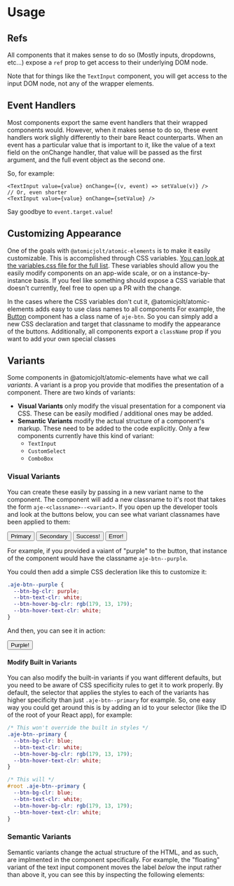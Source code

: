 
<Meta title="Usage" />

# Usage

## Refs

All components that it makes sense to do so (Mostly inputs, dropdowns, etc...) expose a `ref` prop to get access to their underlying DOM node.

Note that for things like the `TextInput` component, you will get access to the input DOM node, not any of the wrapper elements.

## Event Handlers

Most components export the same event handlers that their wrapped components would. However, when it makes sense to do so, these event handlers
work slighly differently to their bare React counterparts. When an event has a particular value that is important to it, like the value of
a text field on the onChange handler, that value will be passed as the first argument, and the full event object as the second one.

So, for example:

```tsx
<TextInput value={value} onChange={(v, event) => setValue(v)} />
// Or, even shorter
<TextInput value={value} onChange={setValue} />
```

Say goodbye to `event.target.value`!

## Customizing Appearance

One of the goals with `@atomicjolt/atomic-elements` is to make it easily customizable. This is accomplished through CSS variables.
[You can look at the variables.css file for the full list](https://github.com/atomicjolt/@atomicjolt/atomic-elements/blob/main/src/defines/variables.scss). These
variables should allow you the easily modify components on an app-wide scale, or on a instance-by-instance basis. If you feel like something should expose
a CSS variable that doesn't currently, feel free to open up a PR with the change.

In the cases where the CSS variables don't cut it, @atomicjolt/atomic-elements adds easy to use class names to all components
For example, the [Button](?path=/docs/buttons-button--primary) component has a class name of `aje-btn`.
So you can simply add a new CSS declaration and target that classname to modify the appearance of the buttons.
Additionally, all components export a `className` prop if you want to add your own special classes

## Variants

Some components in @atomicjolt/atomic-elements have what we call _variants_.
A variant is a prop you provide that modifies the presentation of a component. There are two kinds of variants:

- **Visual Variants** only modify the visual presentation for a component via CSS. These can be easily modified / additional ones may be added.
- **Semantic Variants** modify the actual structure of a component's markup. These need to be added to the code explicitly. Only a few components currently have this kind of variant:
  - `TextInput`
  - `CustomSelect`
  - `ComboBox`

### Visual Variants

You can create these easily by passing in a new variant name to the component. The component will add a new classname to it's root that takes the form `aje-<classname>--<variant>`.
If you open up the developer tools and look at the buttons below, you can see what variant classnames have been applied to them:

<Canvas>
  <Button variant="primary">Primary</Button>
  <Button variant="secondary">Secondary</Button>
  <Button variant="success">Success!</Button>
  <Button variant="error">Error!</Button>
</Canvas>

For example, if you provided a vaiant of "purple" to the button, that instance of the component would have the classname `aje-btn--purple`.

You could then add a simple CSS decleration like this to customize it:

```css
.aje-btn--purple {
  --btn-bg-clr: purple;
  --btn-text-clr: white;
  --btn-hover-bg-clr: rgb(179, 13, 179);
  --btn-hover-text-clr: white;
}
```

And then, you can see it in action:

<Canvas>
  <Button variant="purple">Purple!</Button>
</Canvas>

#### Modify Built in Variants

You can also modify the built-in variants if you want different defaults, but you need to be aware of CSS specificity rules to get it to work properly. By default,
the selector that applies the styles to each of the variants has higher specificity than just `.aje-btn--primary` for example. So, one easy way you could get around this
is by adding an id to your selector (like the ID of the root of your React app), for example:

```css
/* This won't override the built in styles */
.aje-btn--primary {
  --btn-bg-clr: blue;
  --btn-text-clr: white;
  --btn-hover-bg-clr: rgb(179, 13, 179);
  --btn-hover-text-clr: white;
}

/* This will */
#root .aje-btn--primary {
  --btn-bg-clr: blue;
  --btn-text-clr: white;
  --btn-hover-bg-clr: rgb(179, 13, 179);
  --btn-hover-text-clr: white;
}
```

### Semantic Variants

Semantic variants change the actual structure of the HTML, and as such, are implmented in the component specifically. For example, the "floating" variant
of the text input component moves the label _below_ the input rather than above it, you can see this by inspecting the following elements:

<Canvas>
  <TextInput variant="default" label="Default Variant" />
  <TextInput variant="floating" label="Floating Variant" />
</Canvas>
